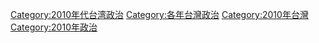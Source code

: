 [[Category:2010年代台湾政治|Category:2010年代台湾政治]]
[[Category:各年台灣政治|Category:各年台灣政治]]
[[Category:2010年台灣|Category:2010年台灣]]
[[Category:2010年政治|Category:2010年政治]]